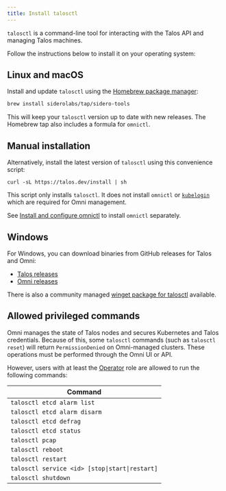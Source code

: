 ```yaml
---
title: Install talosctl
---
```


`talosctl` is a command-line tool for interacting with the Talos API and managing Talos machines.

Follow the instructions below to install it on your operating system:

## Linux and macOS

Install and update `talosctl` using the [Homebrew package manager](https://brew.sh/):

```bash
brew install siderolabs/tap/sidero-tools
```

This will keep your `talosctl` version up to date with new releases. The Homebrew tap also includes a formula for `omnictl`.

## Manual installation

Alternatively, install the latest version of `talosctl` using this convenience script:

```
curl -sL https://talos.dev/install | sh
```

This script only installs `talosctl`. It does not install `omnictl` or [`kubelogin`](https://github.com/int128/kubelogin) which are required for Omni management.

See [Install and configure omnictl](omni/getting-started/install-and-configure-omnictl.mdx) to install `omnictl` separately.

## Windows

For Windows, you can download binaries from GitHub releases for Talos and Omni:

* [Talos releases](https://github.com/siderolabs/talos/releases)
* [Omni releases](https://github.com/siderolabs/omni/releases)

There is also a community managed [winget package for talosctl](https://winget.run/pkg/Sidero/talosctl) available.

## Allowed privileged commands

Omni manages the state of Talos nodes and secures Kubernetes and Talos credentials. Because of this, some `talosctl` commands (such as `talosctl reset`) will return `PermissionDenied` on Omni-managed clusters. These operations must be performed through the Omni UI or API.

However, users with at least the [Operator](https://omni.siderolabs.com/reference/acls#role) role are allowed to run the following commands:

| Command                                        |
| ---------------------------------------------- |
| `talosctl etcd alarm list`                     |
| `talosctl etcd alarm disarm`                   |
| `talosctl etcd defrag`                         |
| `talosctl etcd status`                         |
| `talosctl pcap`                                |
| `talosctl reboot`                              |
| `talosctl restart`                             |
| `talosctl service <id> [stop\|start\|restart]` |
| `talosctl shutdown`                            |
